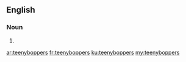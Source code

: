 ==English==

===Noun===
{{head|en|plural}}

# {{plural of|teenybopper|lang=en|nocat=1}}

[[ar:teenyboppers]]
[[fr:teenyboppers]]
[[ku:teenyboppers]]
[[my:teenyboppers]]
